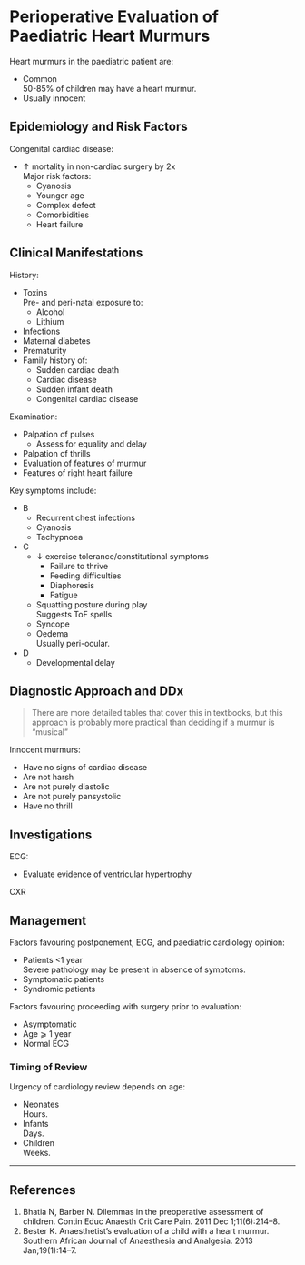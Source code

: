 # Perioperative Evaluation of Paediatric Heart Murmurs


Heart murmurs in the paediatric patient are:

* Common\
50-85% of children may have a heart murmur.
* Usually innocent\


## Epidemiology and Risk Factors

Congenital cardiac disease:

* ↑ mortality in non-cardiac surgery by 2x\
Major risk factors:
	* Cyanosis
	* Younger age
	* Complex defect
	* Comorbidities
	* Heart failure

## Clinical Manifestations

History:

* Toxins\
Pre- and peri-natal exposure to:
	* Alcohol
	* Lithium
* Infections
* Maternal diabetes
* Prematurity
* Family history of:
	* Sudden cardiac death
	* Cardiac disease
	* Sudden infant death
	* Congenital cardiac disease


Examination:

* Palpation of pulses
	* Assess for equality and delay
* Palpation of thrills
* Evaluation of features of murmur
* Features of right heart failure


Key symptoms include:

* B
	* Recurrent chest infections
	* Cyanosis
	* Tachypnoea
* C
	* ↓ exercise tolerance/constitutional symptoms
		* Failure to thrive
		* Feeding difficulties
		* Diaphoresis
		* Fatigue
	* Squatting posture during play\
	Suggests ToF spells.
	* Syncope
	* Oedema\
	Usually peri-ocular.
* D
	* Developmental delay




## Diagnostic Approach and DDx

> There are more detailed tables that cover this in textbooks, but this approach is probably more practical than deciding if a murmur is "musical"

Innocent murmurs:

* Have no signs of cardiac disease
* Are not harsh
* Are not purely diastolic
* Are not purely pansystolic
* Have no thrill
 

## Investigations

ECG:

* Evaluate evidence of ventricular hypertrophy

CXR

## Management

Factors favouring postponement, ECG, and paediatric cardiology opinion:

* Patients <1 year\
Severe pathology may be present in absence of symptoms.
* Symptomatic patients
* Syndromic patients

Factors favouring proceeding with surgery prior to evaluation:

* Asymptomatic
* Age ⩾ 1 year
* Normal ECG


### Timing of Review

Urgency of cardiology review depends on age:

* Neonates\
Hours.
* Infants\
Days.
* Children\
Weeks.


---

## References

1. Bhatia N, Barber N. Dilemmas in the preoperative assessment of children. Contin Educ Anaesth Crit Care Pain. 2011 Dec 1;11(6):214–8. 
2. Bester K. Anaesthetist’s evaluation of a child with a heart murmur. Southern African Journal of Anaesthesia and Analgesia. 2013 Jan;19(1):14–7. 
